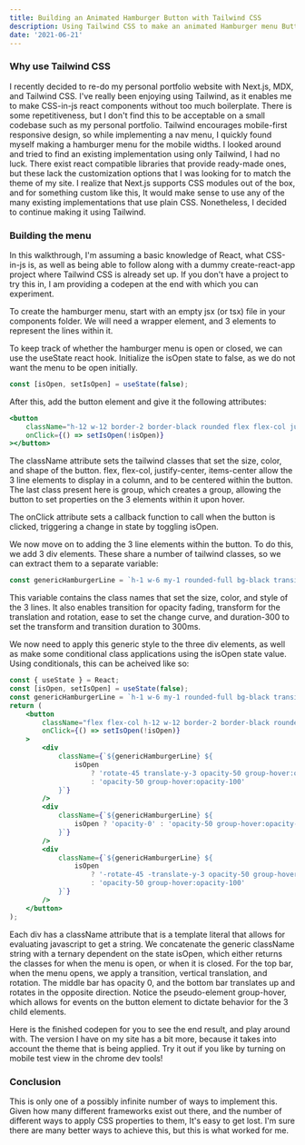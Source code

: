 ```yaml
---
title: Building an Animated Hamburger Button with Tailwind CSS
description: Using Tailwind CSS to make an animated Hamburger menu Button
date: '2021-06-21'
---
```


### Why use Tailwind CSS

I recently decided to re-do my personal portfolio website with Next.js, MDX, and Tailwind CSS. I've really been enjoying using Tailwind, as it enables me to make CSS-in-js react components without too much boilerplate. There is some repetitiveness, but I don't find this to be acceptable on a small codebase such as my personal portfolio. Tailwind encourages mobile-first responsive design, so while implementing a nav menu, I quickly found myself making a hamburger menu for the mobile widths. I looked around and tried to find an existing implementation using only Tailwind, I had no luck. There exist react compatible libraries that provide ready-made ones, but these lack the customization options that I was looking for to match the theme of my site. I realize that Next.js supports CSS modules out of the box, and for something custom like this, It would make sense to use any of the many existing implementations that use plain CSS. Nonetheless, I decided to continue making it using Tailwind.

### Building the menu

In this walkthrough, I'm assuming a basic knowledge of React, what CSS-in-js is, as well as being able to follow along with a dummy create-react-app project where Tailwind CSS is already set up. If you don't have a project to try this in, I am providing a codepen at the end with which you can experiment.

To create the hamburger menu, start with an empty jsx (or tsx) file in your components folder. We will need a wrapper element, and 3 elements to represent the lines within it.

To keep track of whether the hamburger menu is open or closed, we can use the useState react hook. Initialize the isOpen state to false, as we do not want the menu to be open initially.

```jsx
const [isOpen, setIsOpen] = useState(false);
```

After this, add the button element and give it the following attributes:

```jsx
<button
    className="h-12 w-12 border-2 border-black rounded flex flex-col justify-center items-center group"
    onClick={() => setIsOpen(!isOpen)}
></button>
```

The className attribute sets the tailwind classes that set the size, color, and shape of the button. flex, flex-col, justify-center, items-center allow the 3 line elements to display in a column, and to be centered within the button. The last class present here is group, which creates a group, allowing the button to set properties on the 3 elements within it upon hover.

The onClick attribute sets a callback function to call when the button is clicked, triggering a change in state by toggling isOpen.

We now move on to adding the 3 line elements within the button. To do this, we add 3 div elements. These share a number of tailwind classes, so we can extract them to a separate variable:

```jsx
const genericHamburgerLine = `h-1 w-6 my-1 rounded-full bg-black transition ease transform duration-300`;
```

This variable contains the class names that set the size, color, and style of the 3 lines. It also enables transition for opacity fading, transform for the translation and rotation, ease to set the change curve, and duration-300 to set the transform and transition duration to 300ms.

We now need to apply this generic style to the three div elements, as well as make some conditional class applications using the isOpen state value. Using conditionals, this can be acheived like so:

```jsx
const { useState } = React;
const [isOpen, setIsOpen] = useState(false);
const genericHamburgerLine = `h-1 w-6 my-1 rounded-full bg-black transition ease transform duration-300`;
return (
    <button
        className="flex flex-col h-12 w-12 border-2 border-black rounded justify-center items-center group"
        onClick={() => setIsOpen(!isOpen)}
    >
        <div
            className={`${genericHamburgerLine} ${
                isOpen
                    ? 'rotate-45 translate-y-3 opacity-50 group-hover:opacity-100'
                    : 'opacity-50 group-hover:opacity-100'
            }`}
        />
        <div
            className={`${genericHamburgerLine} ${
                isOpen ? 'opacity-0' : 'opacity-50 group-hover:opacity-100'
            }`}
        />
        <div
            className={`${genericHamburgerLine} ${
                isOpen
                    ? '-rotate-45 -translate-y-3 opacity-50 group-hover:opacity-100'
                    : 'opacity-50 group-hover:opacity-100'
            }`}
        />
    </button>
);
```

Each div has a className attribute that is a template literal that allows for evaluating javascript to get a string. We concatenate the generic className string with a ternary dependent on the state isOpen, which either returns the classes for when the menu is open, or when it is closed. For the top bar, when the menu opens, we apply a transition, vertical translation, and rotation. The middle bar has opacity 0, and the bottom bar translates up and rotates in the opposite direction. Notice the pseudo-element group-hover, which allows for events on the button element to dictate behavior for the 3 child elements.

Here is the finished codepen for you to see the end result, and play around with. The version I have on my site has a bit more, because it takes into account the theme that is being applied. Try it out if you like by turning on mobile test view in the chrome dev tools!

<Codepen src="https://codepen.io/kstanisz/embed/NWpeKZX" />

### Conclusion

This is only one of a possibly infinite number of ways to implement this. Given how many different frameworks exist out there, and the number of different ways to apply CSS properties to them, It's easy to get lost. I'm sure there are many better ways to achieve this, but this is what worked for me.

